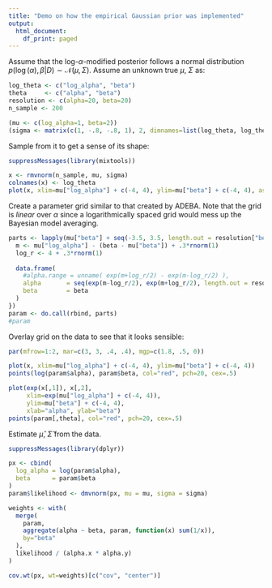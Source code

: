 ```yaml
---
title: "Demo on how the empirical Gaussian prior was implemented"
output:
  html_document:
    df_print: paged
---
```


Assume that the log-$\alpha$-modified posterior follows a normal distribution
$p(\log(\alpha),\beta|D) \sim \mathcal{N}(\mu,\Sigma)$.
Assume an unknown true $\mu$, $\Sigma$ as:

```r
log_theta <- c("log_alpha", "beta")
theta     <- c("alpha", "beta")
resolution <- c(alpha=20, beta=20)
n_sample <- 200

(mu <- c(log_alpha=1, beta=2))
(sigma <- matrix(c(1, -.8, -.8, 1), 2, dimnames=list(log_theta, log_theta)))
```

Sample from it to get a sense of its shape:

```r
suppressMessages(library(mixtools))
```

```r
x <- rmvnorm(n_sample, mu, sigma)
colnames(x) <- log_theta
plot(x, xlim=mu["log_alpha"] + c(-4, 4), ylim=mu["beta"] + c(-4, 4), asp=TRUE)
```

Create a parameter grid similar to that created by ADEBA.
Note that the grid is _linear_ over $\alpha$ since a logarithmically spaced grid
would mess up the Bayesian model averaging.

```r
parts <- lapply(mu["beta"] + seq(-3.5, 3.5, length.out = resolution["beta"]), function(beta){
  m <- mu["log_alpha"] - (beta - mu["beta"]) + .3*rnorm(1)
  log_r <- 4 + .3*rnorm(1)
  
  data.frame(
    #alpha.range = unname( exp(m+log_r/2) - exp(m-log_r/2) ),
    alpha       = seq(exp(m-log_r/2), exp(m+log_r/2), length.out = resolution["alpha"]),
    beta        = beta
  )
})
param <- do.call(rbind, parts)
#param
```

Overlay grid on the data to see that it looks sensible:

```r
par(mfrow=1:2, mar=c(3, 3, .4, .4), mgp=c(1.8, .5, 0))

plot(x, xlim=mu["log_alpha"] + c(-4, 4), ylim=mu["beta"] + c(-4, 4))
points(log(param$alpha), param$beta, col="red", pch=20, cex=.5)

plot(exp(x[,1]), x[,2],
     xlim=exp(mu["log_alpha"] + c(-4, 4)),
     ylim=mu["beta"] + c(-4, 4),
     xlab="alpha", ylab="beta")
points(param[,theta], col="red", pch=20, cex=.5)
```

Estimate $\hat{\mu}$, $\hat{\Sigma}$ from the data.

```r
suppressMessages(library(dplyr))
```

```r
px <- cbind(
  log_alpha = log(param$alpha),
  beta      = param$beta
)
param$likelihood <- dmvnorm(px, mu = mu, sigma = sigma)

weights <- with(
  merge(
    param,
    aggregate(alpha ~ beta, param, function(x) sum(1/x)),
    by="beta"
  ),
  likelihood / (alpha.x * alpha.y)
)

cov.wt(px, wt=weights)[c("cov", "center")]
```
